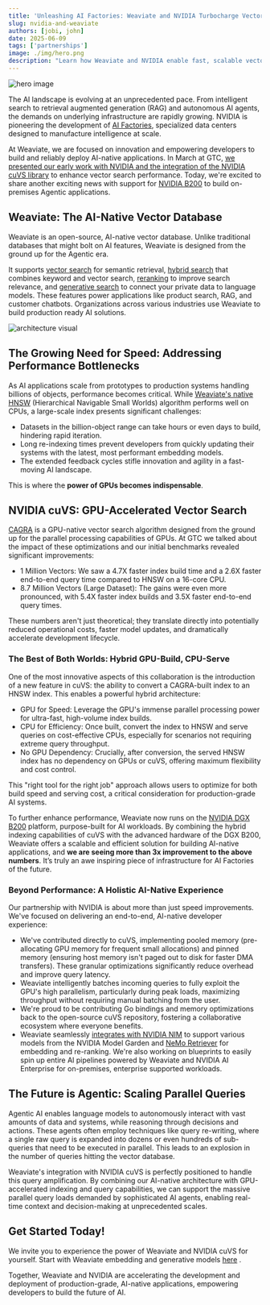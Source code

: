 ```yaml
---
title: 'Unleashing AI Factories: Weaviate and NVIDIA Turbocharge Vector Search with GPU Acceleration '
slug: nvidia-and-weaviate
authors: [jobi, john]
date: 2025-06-09
tags: ['partnerships']
image: ./img/hero.png
description: "Learn how Weaviate and NVIDIA enable fast, scalable vector search for agentic AI."
---
```


![hero image](./img/hero.png)

The AI landscape is evolving at an unprecedented pace. From intelligent search to retrieval augmented generation (RAG) and autonomous AI agents, the demands on underlying infrastructure are rapidly growing. NVIDIA is pioneering the development of [AI Factories](https://blogs.nvidia.com/blog/ai-factory/), specialized data centers designed to manufacture intelligence at scale.

At Weaviate, we are focused on innovation and empowering developers to build and reliably deploy AI-native applications. In March at GTC, [we presented our early work with NVIDIA and the integration of the NVIDIA cuVS library](https://www.nvidia.com/gtc/session-catalog/?search=Weaviate&tab.catalogallsessionstab=16566177511100015Kus#/session/1725741930792001U8IR) to enhance vector search performance. Today, we're excited to share another exciting news with support for [NVIDIA B200](https://www.nvidia.com/en-us/data-center/dgx-b200/) to build on-premises Agentic applications. 

## Weaviate: The AI-Native Vector Database

Weaviate is an open-source, AI-native vector database. Unlike traditional databases that might bolt on AI features, Weaviate is designed from the ground up for the Agentic era. 

It supports [vector search](https://weaviate.io/developers/weaviate/search/similarity) for semantic retrieval, [hybrid search](https://weaviate.io/developers/weaviate/search/hybrid) that combines keyword and vector search, [reranking](https://weaviate.io/developers/weaviate/search/rerank) to improve search relevance, and [generative search](https://weaviate.io/developers/weaviate/search/generative) to connect your private data to language models. These features power applications like product search, RAG, and customer chatbots. Organizations across various industries use Weaviate to build production ready AI solutions. 

![architecture visual](./img/image1.png)

## The Growing Need for Speed: Addressing Performance Bottlenecks

As AI applications scale from prototypes to production systems handling billions of objects, performance becomes critical. While [Weaviate's native HNSW](https://weaviate.io/developers/weaviate/concepts/vector-index#hierarchical-navigable-small-world-hnsw-index) (Hierarchical Navigable Small Worlds) algorithm performs well on CPUs, a large-scale index presents significant challenges:

* Datasets in the billion-object range can take hours or even days to build, hindering rapid iteration.  
* Long re-indexing times prevent developers from quickly updating their systems with the latest, most performant embedding models.  
* The extended feedback cycles stifle innovation and agility in a fast-moving AI landscape.


This is where the **power of GPUs becomes indispensable**.

## NVIDIA cuVS: GPU-Accelerated Vector Search

[CAGRA](https://arxiv.org/abs/2308.15136) is a GPU-native vector search algorithm designed from the ground up for the parallel processing capabilities of GPUs. At GTC we talked about the impact of these optimizations and our initial benchmarks revealed significant improvements:

* 1 Million Vectors: We saw a 4.7X faster index build time and a 2.6X faster end-to-end query time compared to HNSW on a 16-core CPU.  
* 8.7 Million Vectors (Large Dataset): The gains were even more pronounced, with 5.4X faster index builds and 3.5X faster end-to-end query times.


These numbers aren't just theoretical; they translate directly into potentially reduced operational costs, faster model updates, and dramatically accelerate development lifecycle.

### The Best of Both Worlds: Hybrid GPU-Build, CPU-Serve

One of the most innovative aspects of this collaboration is the introduction of a new feature in cuVS: the ability to convert a CAGRA-built index to an HNSW index. This enables a powerful hybrid architecture:

* GPU for Speed: Leverage the GPU's immense parallel processing power for ultra-fast, high-volume index builds.  
* CPU for Efficiency: Once built, convert the index to HNSW and serve queries on cost-effective CPUs, especially for scenarios not requiring extreme query throughput.  
* No GPU Dependency: Crucially, after conversion, the served HNSW index has no dependency on GPUs or cuVS, offering maximum flexibility and cost control.

This "right tool for the right job" approach allows users to optimize for both build speed and serving cost, a critical consideration for production-grade AI systems.

To further enhance performance, Weaviate now runs on the [NVIDIA DGX B200](https://www.nvidia.com/en-us/data-center/dgx-b200/) platform, purpose-built for AI workloads. By combining the hybrid indexing capabilities of cuVS with the advanced hardware of the DGX B200, Weaviate offers a scalable and efficient solution for building AI-native applications, and **we are seeing more than 3x improvement to the above numbers**. It’s truly an awe inspiring piece of infrastructure for AI Factories of the future. 

### Beyond Performance: A Holistic AI-Native Experience

Our partnership with NVIDIA is about more than just speed improvements. We've focused on delivering an end-to-end, AI-native developer experience:

* We've contributed directly to cuVS, implementing pooled memory (pre-allocating GPU memory for frequent small allocations) and pinned memory (ensuring host memory isn't paged out to disk for faster DMA transfers). These granular optimizations significantly reduce overhead and improve query latency.  
* Weaviate intelligently batches incoming queries to fully exploit the GPU's high parallelism, particularly during peak loads, maximizing throughput without requiring manual batching from the user.  
* We're proud to be contributing Go bindings and memory optimizations back to the open-source cuVS repository, fostering a collaborative ecosystem where everyone benefits.  
* Weaviate seamlessly [integrates with NVIDIA NIM](https://weaviate.io/developers/weaviate/model-providers/nvidia) to support various models from the NVIDIA Model Garden and [NeMo Retriever](https://developer.nvidia.com/nemo-retriever/?sortBy=developer_learning_library%2Fsort%2Ffeatured_in.nemo_retriever%3Adesc%2Ctitle%3Aasc&hitsPerPage=12) for embedding and re-ranking. We're also working on blueprints to easily spin up entire AI pipelines powered by Weaviate and NVIDIA AI Enterprise for on-premises, enterprise supported workloads.

## The Future is Agentic: Scaling Parallel Queries

Agentic AI enables language models to autonomously interact with vast amounts of data and systems, while reasoning through decisions and actions. These agents often employ techniques like query re-writing, where a single raw query is expanded into dozens or even hundreds of sub-queries that need to be executed in parallel. This leads to an explosion in the number of queries hitting the vector database.

Weaviate's integration with NVIDIA cuVS is perfectly positioned to handle this query amplification. By combining our AI-native architecture with GPU-accelerated indexing and query capabilities, we can support the massive parallel query loads demanded by sophisticated AI agents, enabling real-time context and decision-making at unprecedented scales.

## Get Started Today!

We invite you to experience the power of Weaviate and NVIDIA cuVS for yourself. Start with  Weaviate embedding and generative models [here](https://weaviate.io/developers/weaviate/model-providers/nvidia) .

Together, Weaviate and NVIDIA are accelerating the development and deployment of production-grade, AI-native applications, empowering developers to build the future of AI.  



<WhatsNext />
